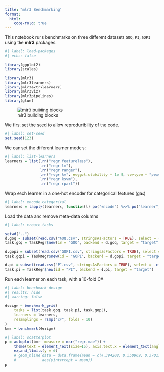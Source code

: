 ```yaml
---
title: "mlr3 Benchmarking"
format:
  html:
    code-fold: true
---
```


This notebook runs benchmarks on three different datasets `GOQ`, `PI`, `GOPI` using the **mlr3** packages.

```r
#| label: load-packages
#| echo: false

library(ggplot2)
library(scales)

library(mlr3)
library(mlr3learners)
library(mlr3extralearners)
library(mlr3viz)
library(mlr3pipelines)
library(glue)
```

![mlr3 building blocks](ml_abstraction.svg){#fig-resample}

We first set the seed to allow reproducibility of the code.

```r
#| label: set-seed
set.seed(123)
```

We can set the different learner models:

```r
#| label: list-learners
learners = list(lrn("regr.featureless"),
                lrn("regr.lm"),
                lrn("regr.ranger"),
                lrn("regr.km", nugget.stability = 1e-8, covtype = "powexp"),
                lrn("regr.ksvm"),
                lrn("regr.rpart"))
```

Wrap each learner in a one-hot encoder for categorical features (gas)

```r
#| label: encode-categorical
learners = lapply(learners, function(l) po("encode") %>>% po("learner", l))
```

Load the data and remove meta-data columns

```r
#| label: create-tasks

setwd("..")
d.goq = subset(read.csv("GOQ.csv", stringsAsFactors = TRUE), select = -c(campaign, initial))
task.goq = TaskRegr$new(id = "GOQ", backend = d.goq, target = "target")

d.gopi = subset(read.csv("GOPI.csv", stringsAsFactors = TRUE), select = -c(campaign, initial))
task.gopi = TaskRegr$new(id = "GOPI", backend = d.gopi, target = "target")

d.pi = subset(read.csv("PI.csv", stringsAsFactors = TRUE), select = -c(campaign, initial))
task.pi = TaskRegr$new(id = "PI", backend = d.pi, target = "target")
```

Run each learner on each task, with a 10-fold CV

```r
#| label: benchmark-design
#| results: hide
#| warning: false

design = benchmark_grid(
    tasks = list(task.goq, task.pi, task.gopi),
    learners = learners,
    resamplings = rsmp("cv", folds = 10)
)
bmr = benchmark(design)
```

```r
#| label: scatterplot
p = autoplot(bmr, measure = msr("regr.mae")) +
    theme(text = element_text(size=15), axis.text.x = element_text(angle = 55, hjust = 1)) +
    expand_limits(y = 0)
    # geom_hline(data = data.frame(mean = c(0.394208, 0.550969, 0.370176), task_id = bmr$tasks$task_id),
    #            aes(yintercept = mean))
p
```


